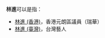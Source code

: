 '''林進'''可以是指：

* [[林進_(香港)|林進 (香港)]]，香港元朗區議員（瑞華）
* [[林進_(臺灣)|林進 (臺灣)]]，台灣藝人

{{消歧义|K|Cat=二字林姓人名消歧义}}